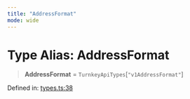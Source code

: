 ```yaml
---
title: "AddressFormat"
mode: wide
---
```

  
# Type Alias: AddressFormat

> **AddressFormat** = `TurnkeyApiTypes`\[`"v1AddressFormat"`\]

Defined in: [types.ts:38](https://github.com/tkhq/sdk/blob/d88b5e1f9a6cca8e54e61f8a127aa90fcebeaa2e/packages/sdk-react-native/src/types.ts#L38)
